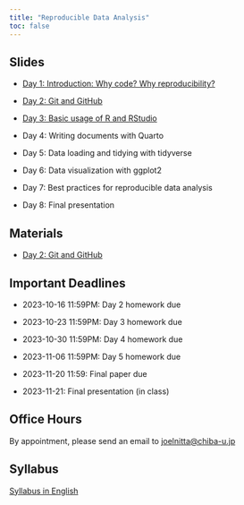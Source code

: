 ```yaml
---
title: "Reproducible Data Analysis"
toc: false
---
```


## Slides

- [Day 1: Introduction: Why code? Why reproducibility?](day1/index.qmd)

- [Day 2: Git and GitHub](day2/index.qmd)

- [Day 3: Basic usage of R and RStudio](day3/index.qmd)

- Day 4: Writing documents with Quarto

<!-- [Day 4: Writing documents with Quarto](day4/index.qmd) -->

- Day 5: Data loading and tidying with tidyverse

<!-- [Day 5: Data loading and tidying with tidyverse](day5/index.qmd) -->

- Day 6: Data visualization with ggplot2

<!-- [Day 6: Data visualization with ggplot2](day6/index.qmd) -->

- Day 7: Best practices for reproducible data analysis

<!-- - [Day 7: Best practices for reproducible data analysis](day7/index.qmd -->

- Day 8: Final presentation

<!-- [Day 8: Final presentation](day8/index.qmd) -->

## Materials

- [Day 2: Git and GitHub](https://github.com/data-analysis-chiba-2023/day02-git)

## Important Deadlines

- 2023-10-16 11:59PM: Day 2 homework due

- 2023-10-23 11:59PM: Day 3 homework due

- 2023-10-30 11:59PM: Day 4 homework due

- 2023-11-06 11:59PM: Day 5 homework due

- 2023-11-20 11:59: Final paper due

- 2023-11-21: Final presentation (in class)

## Office Hours

By appointment, please send an email to <joelnitta@chiba-u.jp>

## Syllabus

[Syllabus in English](https://syllabus.gs.chiba-u.jp/2023/101101101076000/Z011531301/en_US)
